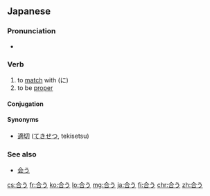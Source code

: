 ==Japanese==
{{ja-kanjitab|あ|sort=あう|yomi=kun}}

===Pronunciation===
* {{audio|Ja-au-meet(see) or fit.ogg|Audio}}

===Verb===
{{ja-verb|type=1|tr=intrans|あう}}

# to [[match]] with (に)
# to be [[proper]]

====Conjugation====
{{ja-go-u|合|あ}}

====Synonyms====
* [[適切]] ([[てきせつ]], tekisetsu)

===See also===
* [[会う]]

[[cs:合う]]
[[fr:合う]]
[[ko:合う]]
[[lo:合う]]
[[mg:合う]]
[[ja:合う]]
[[fi:合う]]
[[chr:合う]]
[[zh:合う]]